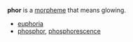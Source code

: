 '''phor''' is a [[morpheme]] that means glowing.
* [[euphoria]]
* [[phosphor]], [[phosphorescence]]

{{disambig}}